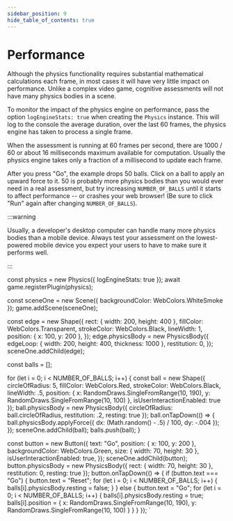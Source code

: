 ```yaml
---
sidebar_position: 9
hide_table_of_contents: true
---
```



# Performance

Although the physics functionality requires substantial mathematical calculations each frame, in most cases it will have very little impact on performance. Unlike a complex video game, cognitive assessments will not have many physics bodies in a scene.

To monitor the impact of the physics engine on performance, pass the option `logEngineStats: true` when creating the `Physics` instance. This will log to the console the average duration, over the last 60 frames, the physics engine has taken to process a single frame.

When the assessment is running at 60 frames per second, there are 1000 / 60 or about 16 milliseconds maximum available for computation. Usually the physics engine takes only a fraction of a millisecond to update each frame.

After you press "Go", the example drops 50 balls. Click on a ball to apply an upward force to it. 50 is probably more physics bodies than you would ever need in a real assessment, but try increasing `NUMBER_OF_BALLS` until it starts to affect performance -- or crashes your web browser! (Be sure to click "Run" again after changing `NUMBER_OF_BALLS`).

:::warning

Usually, a developer's desktop computer can handle many more physics bodies than a mobile device. Always test your assessment on the lowest-powered mobile device you expect your users to have to make sure it performs well.

:::


const physics = new Physics({ logEngineStats: true });
await game.registerPlugin(physics);
 
const sceneOne = new Scene({
    backgroundColor: WebColors.WhiteSmoke
});
game.addScene(sceneOne);
 
const edge = new Shape({
    rect: { width: 200, height: 400 },
    fillColor: WebColors.Transparent,
    strokeColor: WebColors.Black,
    lineWidth: 1,
    position: { x: 100, y: 200 },
});
edge.physicsBody = new PhysicsBody({
    edgeLoop: { width: 200, height: 400, thickness: 1000 },
    restitution: 0,
});
sceneOne.addChild(edge);
 
const balls = [];
 
for (let i = 0; i < NUMBER_OF_BALLS; i++) {
    const ball = new Shape({
        circleOfRadius: 5,
        fillColor: WebColors.Red,
        strokeColor: WebColors.Black,
        lineWidth: .5,
        position: {
            x: RandomDraws.SingleFromRange(10, 190),
            y: RandomDraws.SingleFromRange(10, 100)
        },
        isUserInteractionEnabled: true
    });
    ball.physicsBody = new PhysicsBody({
        circleOfRadius: ball.circleOfRadius,
        restitution: .2,
        resting: true
    });
    ball.onTapDown(() => {
        ball.physicsBody.applyForce({
            dx: (Math.random() - .5) / 100, dy: -.004
        });
    });
    sceneOne.addChild(ball);
    balls.push(ball);
}
 
const button = new Button({
    text: "Go",
    position: { x: 100, y: 200 },
    backgroundColor: WebColors.Green,
    size: { width: 70, height: 30 },
    isUserInteractionEnabled: true,
});
sceneOne.addChild(button);
button.physicsBody = new PhysicsBody({
    rect: { width: 70, height: 30 },
    restitution: 0,
    resting: true
});
button.onTapDown(() => {
    if (button.text === "Go") {
        button.text = "Reset";
        for (let i = 0; i < NUMBER_OF_BALLS; i++) {
            balls[i].physicsBody.resting = false;
        }
    } else {
        button.text = "Go";
        for (let i = 0; i < NUMBER_OF_BALLS; i++) {
            balls[i].physicsBody.resting = true;
            balls[i].position = {
                x: RandomDraws.SingleFromRange(10, 190),
                y: RandomDraws.SingleFromRange(10, 100)
            }
        }
    }
});
`

<CodeExample code={code} template={template} console="true"/>
